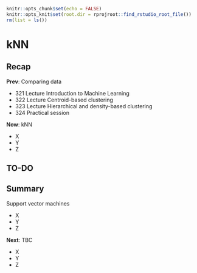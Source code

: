 ```r
knitr::opts_chunk$set(echo = FALSE)
knitr::opts_knit$set(root.dir = rprojroot::find_rstudio_root_file())
rm(list = ls())
```

<style type="text/css">
.small_r_all pre{
  font-size: 16px;
  line-height: 18px;
}
.small_r_output pre:not(.prettyprint){
  font-size: 16px;
  line-height: 18px;
}
.verysmall_r_output pre:not(.prettyprint){
  font-size: 12px;
  line-height: 14px;
}
</style>



# kNN

## Recap

**Prev**: Comparing data

- 321 Lecture Introduction to Machine Learning
- 322 Lecture Centroid-based clustering
- 323 Lecture Hierarchical and density-based clustering
- 324 Practical session

**Now**: kNN

- X
- Y
- Z



## TO-DO


## Summary

Support vector machines

- X
- Y
- Z

**Next**: TBC

- X
- Y
- Z
